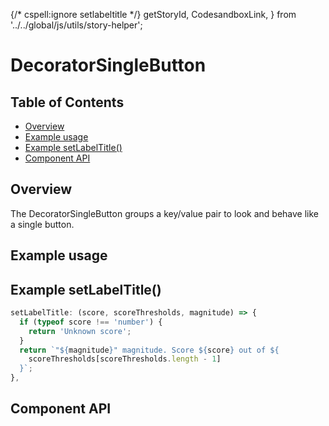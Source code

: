 {/* cspell:ignore setlabeltitle */}
  getStoryId,
  CodesandboxLink,
} from '../../global/js/utils/story-helper';

# DecoratorSingleButton

## Table of Contents

- [Overview](#overview)
- [Example usage](#example-usage)
- [Example setLabelTitle()](#example-setlabeltitle)
- [Component API](#component-api)

## Overview

The DecoratorSingleButton groups a key/value pair to look and behave like a
single button.

## Example usage

<Canvas>
  <Story of={DecoratorSingleButtonStories.Default} />
</Canvas>

## Example **setLabelTitle()**

```js
setLabelTitle: (score, scoreThresholds, magnitude) => {
  if (typeof score !== 'number') {
    return 'Unknown score';
  }
  return `"${magnitude}" magnitude. Score ${score} out of ${
    scoreThresholds[scoreThresholds.length - 1]
  }`;
},
```

## Component API

<Controls />
